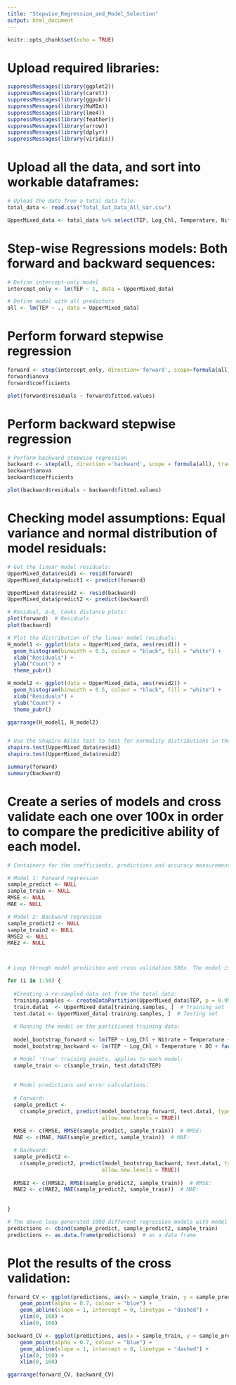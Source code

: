 ```yaml
---
title: "Stepwise_Regression_and_Model_Selection"
output: html_document
---
```


```r
knitr::opts_chunk$set(echo = TRUE)
```


# Upload required libraries:
```r

suppressMessages(library(ggplot2))
suppressMessages(library(caret))
suppressMessages(library(ggpubr))
suppressMessages(library(MuMIn))
suppressMessages(library(lme4))
suppressMessages(library(feather))
suppressMessages(library(arrow))
suppressMessages(library(dplyr))
suppressMessages(library(viridis))

```


# Upload all the data, and sort into workable dataframes:
```r

# Upload the data from a total data file:
total_data <- read.csv("Total_Sat_Data_All_Var.csv")

UpperMixed_data <- total_data %>% select(TEP, Log_Chl, Temperature, Nitrate, DO, MLD, Season)

```


# Step-wise Regressions models: Both forward and backward sequences:
```r

# Define intercept-only model
intercept_only <- lm(TEP ~ 1, data = UpperMixed_data)

# Define model with all predictors
all <- lm(TEP ~ ., data = UpperMixed_data)

```


# Perform forward stepwise regression
```r
forward <- step(intercept_only, direction='forward', scope=formula(all), trace=0)
forward$anova
forward$coefficients

plot(forward$residuals ~ forward$fitted.values)

```

# Perform backward stepwise regression
```r

# Perform backward stepwise regression
backward <- step(all, direction ='backward', scope = formula(all), trace=0)
backward$anova
backward$coefficients

plot(backward$residuals ~ backward$fitted.values)

```


# Checking model assumptions: Equal variance and normal distribution of model residuals:
```r

# Get the linear model residuals:
UpperMixed_data$resid1 <- resid(forward)  
UpperMixed_data$predict1 <- predict(forward) 

UpperMixed_data$resid2 <- resid(backward)  
UpperMixed_data$predict2 <- predict(backward) 

# Residual, Q-Q, Cooks distance plots:
plot(forward)  # Residuals
plot(backward)

# Plot the distribution of the linear model residuals:
H_model1 <- ggplot(data = UpperMixed_data, aes(resid1)) + 
  geom_histogram(binwidth = 0.5, colour = "black", fill = "white") +
  xlab("Residuals") +
  ylab("Count") +
  theme_pubr()

H_model2 <- ggplot(data = UpperMixed_data, aes(resid2)) + 
  geom_histogram(binwidth = 0.5, colour = "black", fill = "white") +
  xlab("Residuals") +
  ylab("Count") +
  theme_pubr()

ggarrange(H_model1, H_model2)


# Use the Shapiro-Wilks test to test for normality distributions in the residuals:
shapiro.test(UpperMixed_data$resid1) 
shapiro.test(UpperMixed_data$resid2) 

summary(forward)
summary(backward)
```

# Create a series of models and cross validate each one over 100x in order to compare the predicitive ability of each model.
```r

# Containers for the coefficients, predictions and accuracy measurements:

# Model 1: Forward regression
sample_predict <- NULL
sample_train <- NULL
RMSE <- NULL
MAE <- NULL

# Model 2: Backward regression
sample_predict2 <- NULL
sample_train2 <- NULL
RMSE2 <- NULL
MAE2 <- NULL



# Loop through model prediciton and cross validation 500x. The model is trained on 95% of the data, and validated on the other 5%, 500x.

for (i in 1:50) {
  
  #Creating a re-sampled data set from the total data:
  training.samples <- createDataPartition(UpperMixed_data$TEP, p = 0.95, list = FALSE)
  train.data1  <- UpperMixed_data[training.samples, ]  # Training set
  test.data1 <- UpperMixed_data[-training.samples, ]  # Testing set
  
  # Running the model on the partitioned training data:
  
  model_bootstrap_forward <- lm(TEP ~ Log_Chl + Nitrate + Temperature + DO + factor(Season), data = train.data1)
  model_bootstrap_backward <- lm(TEP ~ Log_Chl + Temperature + DO + factor(Season), data = train.data1) 

  # Model 'true' training points, applies to each model:
  sample_train <- c(sample_train, test.data1$TEP)
  
  
  # Model predictions and error calculations:
  
  # Forward:
  sample_predict <- 
    c(sample_predict, predict(model_bootstrap_forward, test.data1, type = "response", 
                              allow.new.levels = TRUE))
    
  RMSE <- c(RMSE, RMSE(sample_predict, sample_train))  # RMSE:
  MAE <- c(MAE, MAE(sample_predict, sample_train))  # MAE:

  # Backward:
  sample_predict2 <- 
    c(sample_predict2, predict(model_bootstrap_backward, test.data1, type = "response", 
                              allow.new.levels = TRUE))
    
  RMSE2 <- c(RMSE2, RMSE(sample_predict2, sample_train))  # RMSE:
  MAE2 <- c(MAE2, MAE(sample_predict2, sample_train))  # MAE:
  
  
}

# The above loop generated 1000 different regression models with model coefficients, y intercepts and predictions, specified below for each of the models created: 
predictions <- cbind(sample_predict, sample_predict2, sample_train)
predictions <- as.data.frame(predictions)  # as a data frame

```


# Plot the results of the cross validation:
```r

forward_CV <- ggplot(predictions, aes(x = sample_train, y = sample_predict)) +
    geom_point(alpha = 0.7, colour = "blue") +
    geom_abline(slope = 1, intercept = 0, linetype = "dashed") +
    ylim(0, 160) +
    xlim(0, 160) 

backward_CV <- ggplot(predictions, aes(x = sample_train, y = sample_predict2)) +
    geom_point(alpha = 0.7, colour = "blue") +
    geom_abline(slope = 1, intercept = 0, linetype = "dashed") +
    ylim(0, 160) +
    xlim(0, 160) 

ggarrange(forward_CV, backward_CV)

```


